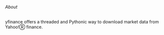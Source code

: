 ###### About
yfinance offers a threaded and Pythonic way to download market data from Yahoo!Ⓡ finance.
